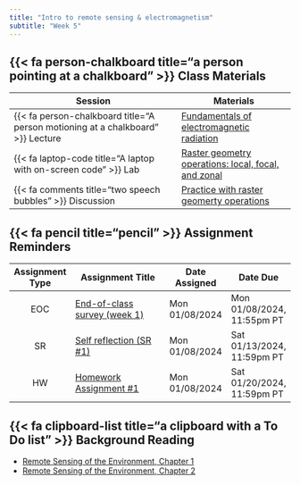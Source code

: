 ```yaml
---
title: "Intro to remote sensing & electromagnetism"
subtitle: "Week 5"
---
```


## {{< fa person-chalkboard title="a person pointing at a chalkboard" >}} Class Materials

| Session                                                                         | Materials                                             |
|---------------------------------------------------------------------------------|-------------------------------------------------------|
| {{< fa person-chalkboard title="A person motioning at a chalkboard" >}} Lecture | [Fundamentals of electromagnetic radiation](https://docs.google.com/presentation/d/1j2kapjQdJsenY1AxEnUB98GTMeHzE2-TPZptLLySRcc/present?usp=sharing){target="_blank"}                  |
| {{< fa laptop-code title="A laptop with on-screen code" >}} Lab                 | [Raster geometry operations: local, focal, and zonal](labs/week#.qmd){target="_blank"}        |
| {{< fa comments title="two speech bubbles" >}} Discussion               | [Practice with raster geomerty operations](discussions/week#.qmd){target="_blank"} |

## {{< fa pencil title="pencil" >}} Assignment Reminders {#assignment-reminders}
| Assignment Type | Assignment Title                                                       |  Date Assigned | Date Due                   |
|:---------------:|------------------------------------------------------------------------|----------------|----------------------------|
| EOC             | [End-of-class survey (week 1)](https://forms.gle/aPGfCircFN1AZfSe9){target="_blank"}    | Mon 01/08/2024 | Mon 01/08/2024, 11:55pm PT |
| SR              | [Self reflection (SR #1)](../assignments/SR1-precourse.qmd){target="_blank"}      | Mon 01/08/2024 | Sat 01/13/2024, 11:59pm PT |
| HW              | [Homework Assignment #1](../assignments/HW1.qmd){target="_blank"}                       | Mon 01/08/2024 | Sat 01/20/2024, 11:59pm PT |


## {{< fa clipboard-list title="a clipboard with a To Do list" >}} Background Reading

- [Remote Sensing of the Environment, Chapter 1](/readings/Jensen-chapter1.pdf){target="_blank"}
- [Remote Sensing of the Environment, Chapter 2](/readings/Jensen-chapter2.pdf){target="_blank"}

